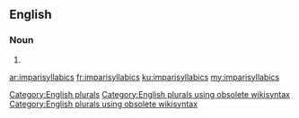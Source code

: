 ==English==

===Noun===
{{head|en}}

# {{plural of|imparisyllabic}}

[[Category:English plurals]][[Category:English plurals using obsolete wikisyntax]][[Category:English plurals using obsolete wikisyntax]]

[[ar:imparisyllabics]]
[[fr:imparisyllabics]]
[[ku:imparisyllabics]]
[[my:imparisyllabics]]